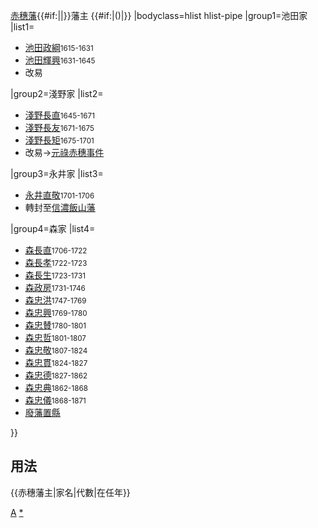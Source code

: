 {{Navbox
|name=赤穗藩主
|title={{#if:{{{1|}}}|{{{1|}}}|}}[[赤穗藩]]{{#if:{{{2|}}}|{{{2|}}}|}}藩主 {{#if:{{{3|}}}|({{{3|}}})|}}
|bodyclass=hlist hlist-pipe
|group1=池田家
|list1=
*[[池田政綱]]<small>1615-1631</small>
*[[池田輝興]]<small>1631-1645</small>
*改易
|group2=淺野家
|list2=
*[[淺野長直]]<small>1645-1671</small>
*[[淺野長友]]<small>1671-1675</small>
*[[淺野長矩]]<small>1675-1701</small>
*改易→[[元祿赤穗事件]]
|group3=永井家
|list3=
*[[永井直敬]]<small>1701-1706</small>
*轉封至[[信濃國|信濃]][[飯山藩]]
|group4=森家
|list4=
*[[森長直]]<small>1706-1722</small>
*[[森長孝]]<small>1722-1723</small>
*[[森長生]]<small>1723-1731</small>
*[[森政房]]<small>1731-1746</small>
*[[森忠洪]]<small>1747-1769</small>
*[[森忠興]]<small>1769-1780</small>
*[[森忠賛]]<small>1780-1801</small>
*[[森忠哲]]<small>1801-1807</small>
*[[森忠敬]]<small>1807-1824</small>
*[[森忠貫]]<small>1824-1827</small>
*[[森忠德]]<small>1827-1862</small>
*[[森忠典]]<small>1862-1868</small>
*[[森忠儀]]<small>1868-1871</small>
*[[廢藩置縣]]
}}<noinclude>

== 用法 ==
<nowiki>{{赤穗藩主|家名|代數|在任年}}</nowiki>
[[Category:歷代藩主模板|A]]
[[Category:赤穗藩主|*]]
</noinclude>